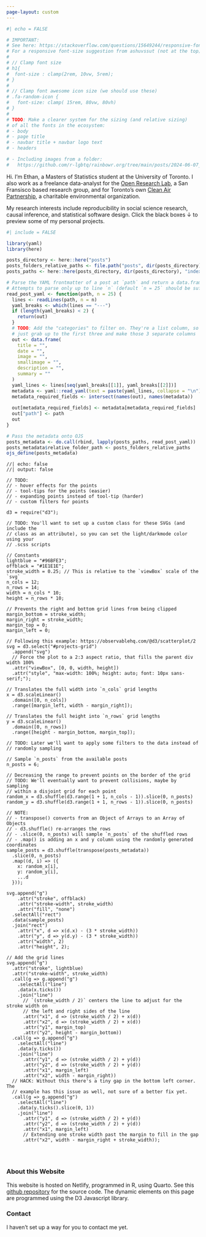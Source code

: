 ```yaml
---
page-layout: custom
---
```


```r
#| echo = FALSE

# IMPORTANT:
# See here: https://stackoverflow.com/questions/15649244/responsive-font-size-in-css
# For a responsive font-size suggestion from ashuvssut (not at the top).
#
# // Clamp font size
# h1{
#  font-size : clamp(2rem, 10vw, 5rem);
# }
#
# // Clamp font awesome icon size (we should use these)
# .fa-random-icon {
#   font-size: clamp( 15rem, 80vw, 80vh)   
# }
#
# TODO: Make a clearer system for the sizing (and relative sizing)
# of all the fonts in the ecosystem:
# - body
# - page title
# - navbar title + navbar logo text
# - headers

# - Including images from a folder:
#   https://github.com/r-lgbtq/rainbowr.org/tree/main/posts/2024-06-07_new-look
```

Hi. I’m Ethan, a Masters of Statistics student at the University of Toronto. I also work as a freelance data-analyst for the <a href="https://www.openresearchlab.org/about" class="black-link">Open Research Lab</a>, a San Fransisco based research group, and for Toronto’s own <a href="https://www.cleanairpartnership.org/about/" class="black-link">Clean Air Partnership</a>, a charitable environmental organization.

My research interests include reproducibility in social science research, causal inference, and statistical software design. Click the black boxes ↓ to preview some of my personal projects.


```r
#| include = FALSE

library(yaml)
library(here)

posts_directory <- here::here("posts")
posts_folders_relative_paths <- file.path("posts", dir(posts_directory))
posts_paths <- here::here(posts_directory, dir(posts_directory), "index.qmd")

# Parse the YAML frontmatter of a post at `path` and return a data.frame.
# Attempts to parse only up to line `n` (default `n = 25` should be sufficient).
read_post_yaml <- function(path, n = 25) {
  lines <- readLines(path, n = n)
  yaml_breaks <- which(lines == "---")
  if (length(yaml_breaks) < 2) {
    return(out)
  }
  # TODO: Add the "categories" to filter on. They're a list column, so maybe
  # just grab up to the first three and make those 3 separate columns
  out <- data.frame(
    title = "",
    date = "",
    image = "",
    smallimage = "",
    description = "",
    summary = ""
  )
  yaml_lines <- lines[seq(yaml_breaks[[1]], yaml_breaks[[2]])]
  metadata <- yaml::read_yaml(text = paste(yaml_lines, collapse = "\n"))
  metadata_required_fields <- intersect(names(out), names(metadata))
  
  out[metadata_required_fields] <- metadata[metadata_required_fields]
  out["path"] <- path
  out
}

# Pass the metadata onto OJS
posts_metadata <- do.call(rbind, lapply(posts_paths, read_post_yaml))
posts_metadata$relative_folder_path <- posts_folders_relative_paths
ojs_define(posts_metadata)
```


```ojs
//| echo: false
//| output: false

// TODO:
// - hover effects for the points
// - tool-tips for the points (easier)
// - expanding points instead of tool-tip (harder)
// - custom filters for points

d3 = require("d3");

// TODO: You'll want to set up a custom class for these SVGs (and include the
// class as an attribute), so you can set the light/darkmode color using your
// .scss scripts

// Constants
lightblue = "#96BFE3";
offblack = "#1E1E1E";
stroke_width = 0.25; // This is relative to the `viewBox` scale of the `svg`
n_cols = 12;
n_rows = 14;
width = n_cols * 10;
height = n_rows * 10;

// Prevents the right and bottom grid lines from being clipped
margin_bottom = stroke_width;
margin_right = stroke_width;
margin_top = 0;
margin_left = 0;

// Following this example: https://observablehq.com/@d3/scatterplot/2
svg = d3.select("#projects-grid")
  .append("svg")
  // Force the plot to a 2:3 aspect ratio, that fills the parent div width 100%
  .attr("viewBox", [0, 0, width, height])
  .attr("style", "max-width: 100%; height: auto; font: 10px sans-serif;");

// Translates the full width into `n_cols` grid lengths
x = d3.scaleLinear()
  .domain([0, n_cols])
  .range([margin_left, width - margin_right]);

// Translates the full height into `n_rows` grid lengths
y = d3.scaleLinear()
  .domain([0, n_rows])
  .range([height - margin_bottom, margin_top]);

// TODO: Later we'll want to apply some filters to the data instead of
// randomly sampling

// Sample `n_posts` from the available posts
n_posts = 6;

// Decreasing the range to prevent points on the border of the grid
// TODO: We'll eventually want to prevent collisions, maybe by sampling
// within a disjoint grid for each point
random_x = d3.shuffle(d3.range(1 + 1, n_cols - 1)).slice(0, n_posts)
random_y = d3.shuffle(d3.range(1 + 1, n_rows - 1)).slice(0, n_posts)

// NOTE:
// - transpose() converts from an Object of Arrays to an Array of Objects
// - d3.shuffle() re-arranges the rows
// - .slice(0, n_posts) will sample `n_posts` of the shuffled rows
// - .map() is adding an x and y column using the randomly generated coordinates
sample_posts = d3.shuffle(transpose(posts_metadata))
  .slice(0, n_posts)
  .map((d, i) => ({
    x: random_x[i],
    y: random_y[i],
    ...d
  }));

svg.append("g")
    .attr("stroke", offblack)
    .attr("stroke-width", stroke_width)
    .attr("fill", "none")
  .selectAll("rect")
  .data(sample_posts)
  .join("rect")
    .attr("x", d => x(d.x) - (3 * stroke_width))
    .attr("y", d => y(d.y) - (3 * stroke_width))
    .attr("width", 2)
    .attr("height", 2);

// Add the grid lines
svg.append("g")
  .attr("stroke", lightblue)
  .attr("stroke-width", stroke_width)
  .call(g => g.append("g")
    .selectAll("line")
    .data(x.ticks())
    .join("line")
      // `(stroke_width / 2)` centers the line to adjust for the stroke width on
      // the left and right sides of the line
      .attr("x1", d => (stroke_width / 2) + x(d))
      .attr("x2", d => (stroke_width / 2) + x(d))
      .attr("y1", margin_top)
      .attr("y2", height - margin_bottom))
  .call(g => g.append("g")
    .selectAll("line")
    .data(y.ticks())
    .join("line")
      .attr("y1", d => (stroke_width / 2) + y(d))
      .attr("y2", d => (stroke_width / 2) + y(d))
      .attr("x1", margin_left)
      .attr("x2", width - margin_right))
  // HACK: Without this there's a tiny gap in the bottom left corner. The
  // example has this issue as well, not sure of a better fix yet.
  .call(g => g.append("g")
    .selectAll("line")
    .data(y.ticks().slice(0, 1))
    .join("line")
      .attr("y1", d => (stroke_width / 2) + y(d))
      .attr("y2", d => (stroke_width / 2) + y(d))
      .attr("x1", margin_left)
      // Extending one stroke width past the margin to fill in the gap
      .attr("x2", width - margin_right + stroke_width));
```

<!--This is the container for the D3 above--->
<div id="projects-grid" style = "padding: 1em 0px"></div>

::: {.grid}

::: {.g-col-6}
<h3>About this Website</h3>
This website is hosted on Netlify, programmed in R, using Quarto.
See this <a href="https://github.com/EthanSansom/ethansansom.com" class="black-link">github repository</a> for the source code. The dynamic elements 
on this page are programmed using the D3 Javascript library.
:::

::: {.g-col-6}
<h3>Contact</h3>
I haven't set up a way for you to contact me yet.
:::

:::

<br>
<br>
<br>
